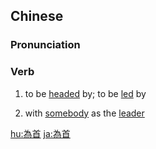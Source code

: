 {{also|为首}}
==Chinese==
{{zh-forms|s=为首}}

===Pronunciation===
{{zh-pron
|m=wéishǒu
|c=wai4 sau2
|mn=ûi-siú
|cat=v
}}

===Verb===
{{zh-verb}}

# {{lb|zh|Intermediate Mandarin}} to be [[headed]] by; to be [[led]] by
# with [[somebody]] as the [[leader]]

[[hu:為首]]
[[ja:為首]]